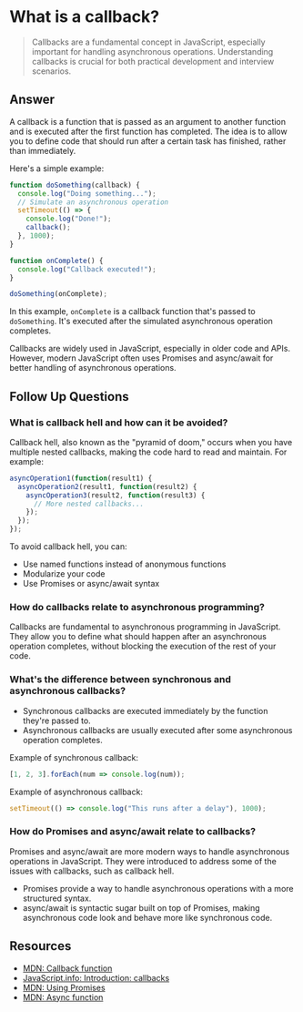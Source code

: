 
# What is a callback?

> Callbacks are a fundamental concept in JavaScript, especially important for handling asynchronous operations. Understanding callbacks is crucial for both practical development and interview scenarios.

## Answer

A callback is a function that is passed as an argument to another function and is executed after the first function has completed. The idea is to allow you to define code that should run after a certain task has finished, rather than immediately.

Here's a simple example:

```javascript
function doSomething(callback) {
  console.log("Doing something...");
  // Simulate an asynchronous operation
  setTimeout(() => {
    console.log("Done!");
    callback();
  }, 1000);
}

function onComplete() {
  console.log("Callback executed!");
}

doSomething(onComplete);
```

In this example, `onComplete` is a callback function that's passed to `doSomething`. It's executed after the simulated asynchronous operation completes.

<Callout>
Callbacks are widely used in JavaScript, especially in older code and APIs. However, modern JavaScript often uses Promises and async/await for better handling of asynchronous operations.
</Callout>

## Follow Up Questions

### What is callback hell and how can it be avoided?

Callback hell, also known as the "pyramid of doom," occurs when you have multiple nested callbacks, making the code hard to read and maintain. For example:

```javascript
asyncOperation1(function(result1) {
  asyncOperation2(result1, function(result2) {
    asyncOperation3(result2, function(result3) {
      // More nested callbacks...
    });
  });
});
```

To avoid callback hell, you can:
- Use named functions instead of anonymous functions
- Modularize your code
- Use Promises or async/await syntax

### How do callbacks relate to asynchronous programming?

Callbacks are fundamental to asynchronous programming in JavaScript. They allow you to define what should happen after an asynchronous operation completes, without blocking the execution of the rest of your code.

### What's the difference between synchronous and asynchronous callbacks?

- Synchronous callbacks are executed immediately by the function they're passed to.
- Asynchronous callbacks are usually executed after some asynchronous operation completes.

Example of synchronous callback:
```javascript
[1, 2, 3].forEach(num => console.log(num));
```

Example of asynchronous callback:
```javascript
setTimeout(() => console.log("This runs after a delay"), 1000);
```

### How do Promises and async/await relate to callbacks?

Promises and async/await are more modern ways to handle asynchronous operations in JavaScript. They were introduced to address some of the issues with callbacks, such as callback hell.

- Promises provide a way to handle asynchronous operations with a more structured syntax.
- async/await is syntactic sugar built on top of Promises, making asynchronous code look and behave more like synchronous code.

## Resources

- [MDN: Callback function](https://developer.mozilla.org/en-US/docs/Glossary/Callback_function)
- [JavaScript.info: Introduction: callbacks](https://javascript.info/callbacks)
- [MDN: Using Promises](https://developer.mozilla.org/en-US/docs/Web/JavaScript/Guide/Using_promises)
- [MDN: Async function](https://developer.mozilla.org/en-US/docs/Web/JavaScript/Reference/Statements/async_function)